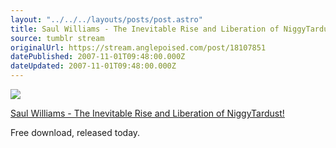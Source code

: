 ```yaml
---
layout: "../../../layouts/posts/post.astro"
title: Saul Williams - The Inevitable Rise and Liberation of NiggyTardust
source: tumblr stream
originalUrl: https://stream.anglepoised.com/post/18107851
datePublished: 2007-11-01T09:48:00.000Z
dateUpdated: 2007-11-01T09:48:00.000Z
---
```


![](/images/notes/18107851.jpg)

[Saul Williams - The Inevitable Rise and Liberation of NiggyTardust!](http://niggytardust.com/)

Free download, released today.
